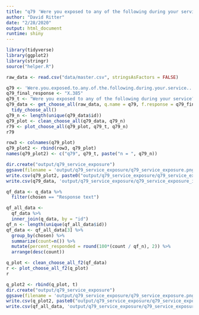 ```yaml
---
title: "q79 'Were you exposed to any of the following during your service? (Please select all that apply)'"
author: "David Ritter"
date: "2/28/2020"
output: html_document
runtime: shiny
---
```


```r
library(tidyverse)
library(ggplot2)
library(stringr)
source("helper.R")
```

```r
raw_data <- read.csv("data/master.csv", stringsAsFactors = FALSE)
```

```r
q79 <- 'Were.you.exposed.to.any.of.the.following.during.your.service...Please.select.all.that.apply.'
q79_final_response <- "X.385"
q79_t <- "Were you exposed to any of the following during your service? (Please select all that apply)"
q79_data <- get_choose_all(raw_data, q.name = q79, f.response = q79_final_response) %>%
  tidy_choose_all()
q79_n <- length(unique(q79_data$id))
q79_plot <- clean_choose_all(q79_data, q79_n)
r79 <- plot_choose_all(q79_plot, q79_t, q79_n)
r79
```

```r
row3 <- colnames(q79_plot)
q79_plot2 <- rbind(row3, q79_plot)
names(q79_plot2) <- c("q79", q79_t, paste("n = ", q79_n))
```

```r
dir.create("output/q79_service_exposure")
ggsave(filename = 'output/q79_service_exposure/q79_service_exposure.png', plot = r79, device = 'png')
write.csv(q79_plot2, paste0("output/q79_service_exposure/q79_service_exposure_", q79_n,".csv"), row.names=F)
write.csv(q79_data, 'output/q79_service_exposure/q79_service_exposure_ids.csv', row.names = FALSE)
```








```r
qf_data <- q_data %>%
  filter(chosen == "Response text")
```

```r
qf_all_data <- 
  qf_data %>%
  inner_join(q_data, by = "id")
qf_n <- length(unique(qf_all_data$id))
qf_data <- qf_all_data[3] %>%
  group_by(chosen) %>%
  summarize(count=n()) %>%
  mutate(percent_responded = round(100*(count / qf_n), 2)) %>%
  arrange(desc(count))
```

```r
q_plot <- clean_choose_all_f2(qf_data)
r <- plot_choose_all_f2(q_plot)
r
```

```r
q_plot2 <- rbind(q_plot, t)
dir.create("output/q79_service_exposure")
ggsave(filename = 'output/q79_service_exposure/q79_service_exposure.png', plot = r, device = 'png')
write.csv(q_plot2, paste0("output/q79_service_exposure/q79_service_exposure_", qf_n,".csv"), row.names=F)
write.csv(qf_all_data, 'output/q79_service_exposure/q79_service_exposure_ids.csv', row.names = FALSE)
```

